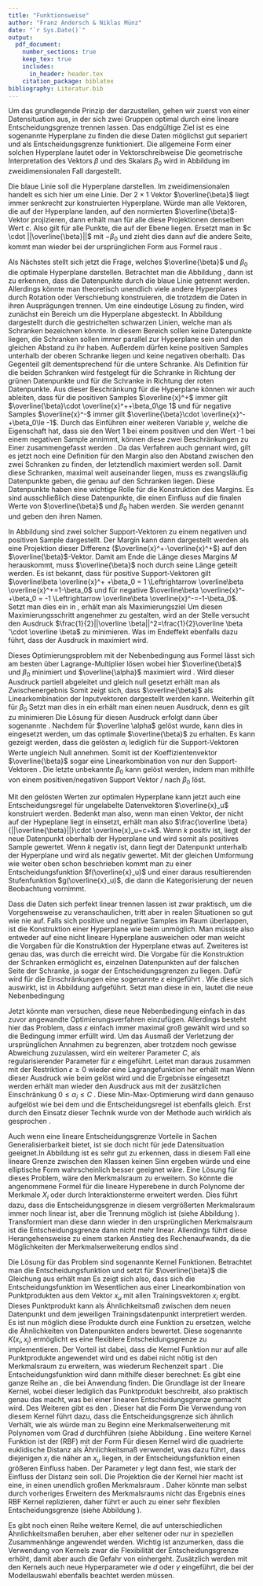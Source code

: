 ```yaml
---
title: "Funktionsweise"
author: "Franz Andersch & Niklas Münz"
date: "`r Sys.Date()`"
output: 
  pdf_document:
    number_sections: true
    keep_tex: true
    includes:
      in_header: header.tex
    citation_package: biblatex
bibliography: Literatur.bib
---
```


\subsection{Hard Margin Classifier}

Um das grundlegende Prinzip der \textit{SVM} darzustellen, gehen wir zuerst von einer Datensituation aus, in der sich zwei Gruppen optimal durch eine lineare Entscheidungsgrenze trennen lassen. Das endgültige Ziel ist es eine sogenannte Hyperplane zu finden die diese Daten möglichst gut separiert und als Entscheidungsgrenze funktioniert. Die allgemeine Form einer solchen Hyperplane lautet
\begin{align}
\beta_0+ \beta_1 X_1+\beta_2 X_2+...+\beta_n X_n=0\label{eq:hyperebene}
\end{align}
oder in Vektorschreibweise
\begin{align}
\overline{\beta}\cdot\overline{x}+\beta_0=0 \label{eq:hyperplanevec}
\end{align}
Die geometrische Interpretation des Vektors $\beta$ und des Skalars $\beta_0$ wird in Abbildung \ref{fig:Ebene} im zweidimensionalen Fall dargestellt.

\begin{figure}[htb]
    \centering
    \begin{minipage}{0.45\textwidth} 
        \centering
        \includegraphics[width=\textwidth,trim=0.5cm 0.5cm 0.5cm 0.5cm]{Images/decision_boundary.pdf} 
        \caption{Konstruktion der Hyperebene}
        \label{fig:Ebene}
    \end{minipage}\hfill
    \begin{minipage}{0.45\textwidth} 
        \centering
        \includegraphics[width=\textwidth,trim=0.5cm 0.5cm 0.5cm 0.5cm]{Images/guttes.pdf}
        \caption{Konstruktion der Margins}
        \label{fig:Margin}
    \end{minipage}
\end{figure}

Die blaue Linie soll die Hyperplane darstellen. Im zweidimensionalen handelt es sich hier um eine Linie. Der $2 \times 1$ Vektor $\overline{\beta}$ liegt immer senkrecht zur konstruierten Hyperplane. Würde man alle Vektoren, die auf der Hyperplane landen, auf den normierten $\overline{\beta}$-Vektor projizieren, dann erhält man für alle diese Projektionen denselben Wert $c$. Also gilt für alle Punkte, die auf der Ebene liegen.
\begin{align}
\frac{\overline \beta}{||\overline{\beta}||}\cdot \overline{x}=c \Leftrightarrow \overline{\beta}\cdot \overline{x}=c \cdot ||\overline{\beta}||\label{eq:betanull}
\end{align}
Ersetzt man in \eqref{eq:betanull} $c \cdot ||\overline{\beta}||$ mit $-\beta_0$ und zieht dies dann auf die andere Seite, kommt man wieder bei der ursprünglichen Form aus Formel \eqref{eq:hyperplanevec} raus \parencite{mavroforakisGeometricApproachSupport2006}.

Als Nächstes stellt sich jetzt die Frage, welches $\overline{\beta}$ und $\beta_0$ die optimale Hyperplane darstellen. Betrachtet man die Abbildung \ref{fig:Margin}, dann ist zu erkennen, dass die Datenpunkte durch die blaue Linie getrennt werden. Allerdings könnte man theoretisch unendlich viele andere Hyperplanes durch Rotation oder Verschiebung konstruieren, die trotzdem die Daten in ihren Ausprägungen trennen. Um eine eindeutige Lösung zu finden, wird zunächst ein Bereich um die Hyperplane abgesteckt. In Abbildung \ref{fig:Margin} dargestellt durch die gestrichelten schwarzen Linien, welche man als Schranken bezeichnen könnte. In diesem Bereich sollen keine Datenpunkte liegen, die Schranken sollen immer parallel zur Hyperplane sein und den gleichen Abstand zu ihr haben. Außerdem dürfen keine positiven Samples unterhalb der oberen Schranke liegen und keine negativen oberhalb. Das Gegenteil gilt dementsprechend für die untere Schranke. Als Definition für die beiden Schranken wird festgelegt
\begin{align}
\overline{\beta}\cdot \overline{x}+\beta_0=1\label{eq:posSV}
\end{align}
für die Schranke in Richtung der grünen Datenpunkte und
\begin{align}
\overline{\beta}\cdot \overline{x}+\beta_0=-1\label{eq:negSV}
\end{align}
für die Schranke in Richtung der roten Datenpunkte. Aus dieser Beschränkung für die Hyperplane können wir auch ableiten, dass für die positiven Samples $\overline{x}^+$ immer gilt $\overline{\beta}\cdot \overline{x}^++\beta_0\ge 1$ und für negative Samples $\overline{x}^-$ immer gilt $\overline{\beta}\cdot \overline{x}^-+\beta_0\le -1$. Durch das Einführen einer weiteren Variable $y$, welche die Eigenschaft hat, dass sie den Wert 1 bei einem positiven und den Wert -1 bei einem negativen Sample annimmt, können diese zwei Beschränkungen zu Einer zusammengefasst werden \parencite{cortesSupportvectorNetworks1995}.
\begin{align}
y_i(\overline{\beta}\cdot \overline{x}_i+\beta_0)\ge 1\label{eq:Nebenbedingung}
\end{align}
Da das Verfahren auch \textit{Maximal Margin Classifier} gennant wird, gilt es jetzt noch eine Definition für den Margin also den Abstand zwischen den zwei Schranken zu finden, der letztendlich maximiert werden soll. Damit diese Schranken, maximal weit auseinander liegen, muss es zwangsläufig Datenpunkte geben, die genau auf den Schranken liegen. Diese Datenpunkte haben eine wichtige Rolle für die Konstruktion des Margins. Es sind ausschließlich diese Datenpunkte, die einen Einfluss auf die finalen Werte von $\overline{\beta}$ und $\beta_0$ haben werden. Sie werden \textit{Support-Vektoren} genannt und geben den \textit{SVM} ihren Namen.
\begin{figure}[htb]
\centering
 \includegraphics[width=0.5\textwidth,trim=0.5cm 0.5cm 0.5cm 0.5cm]{Images/margin.pdf} 
        \caption{Abhängigkeit des Margins von den Support-Vektoren}
        \label{fig:SupVecs}
\end{figure}
In Abbildung \ref{fig:SupVecs} sind zwei solcher Support-Vektoren zu einem negativen und positiven Sample dargestellt. Der Margin kann dann dargestellt werden als eine Projektion dieser Differenz ($\overline{x}^+-\overline{x}^+$) auf den $\overline{\beta}$-Vektor. Damit am Ende die Länge dieses Margins $M$ herauskommt, muss $\overline{\beta}$ noch durch seine Länge geteilt werden.
\begin{align}
M=\frac{\overline{\beta}}{||\overline{\beta}||}\cdot \left(\overline{x}^+-\overline{x}^+\right)=\frac{\overline{\beta}\cdot\overline{x}^- -\overline{\beta}\cdot\overline{x}^+}{||\overline{\beta}||}\label{eq:maring1}
\end{align}
Es ist bekannt, dass für positive Support-Vektoren gilt $\overline\beta \overline{x}^+ +\beta_0 = 1 \Leftrightarrow \overline\beta \overline{x}^+=1-\beta_0$ und für negative $\overline\beta \overline{x}^- +\beta_0 = -1 \Leftrightarrow \overline\beta \overline{x}^-=-1-\beta_0$. Setzt man dies ein in \eqref{eq:maring1}, erhält man als Maximierungsziel
\begin{align}
M=\frac{1-\beta_0-(-1-\beta_0)}{||\overline\beta||}=\frac{2}{||\overline\beta||}\label{eq:margin2}
\end{align}
Um diesen Maximierungsschritt angenehmer zu gestalten, wird an der Stelle versucht den Ausdruck $\frac{1}{2}||\overline \beta||^2=\frac{1}{2}\overline \beta '\cdot \overline \beta$ zu minimieren. Was im Endeffekt ebenfalls dazu führt, dass der Ausdruck in \eqref{eq:margin2} maximiert wird.

Dieses Optimierungsproblem mit der Nebenbedingung aus Formel \eqref{eq:Nebenbedingung} lässt sich am besten über Lagrange-Multiplier lösen
\begin{align}
\mathcal{L}(\overline\beta,\beta_0,\overline \alpha)=\frac{1}{2}\overline \beta ' \overline \beta-\sum \alpha_i[y_i(\overline \beta \cdot \overline{x_i}+\beta_0)-1]\label{eq:Lagrange}
\end{align}
wobei hier $\overline{\beta}$ und $\beta_0$ minimiert und $\overline{\alpha}$ maximiert wird \parencite{vapnikEstimationDependencesBased2006}.
Wird dieser Ausdruck partiell abgeleitet und gleich null gesetzt erhält man als Zwischenergebnis \begin{align}
\frac{\partial \mathcal{L}}{\partial \beta}=\beta-\sum \alpha_i y_i \overline{x_i}\overset{!}{=}0 \Rightarrow \beta=\sum \alpha_i y_i \overline{x_i}\label{eq:solutbeta}
\end{align}
Somit zeigt sich, dass $\overline{\beta}$ als Linearkombination der Inputvektoren dargestellt werden kann. Weiterhin gilt für $\beta_0$
\begin{align}
\frac{\partial \mathcal{L}}{\partial \beta_0}=\sum \alpha_i y_i \overline{x_i}\overset{!}{=}0\label{eq:solutbeta0}
\end{align}
Setzt man dies in \eqref{eq:Lagrange} ein erhält man einen neuen Ausdruck, denn es gilt zu minimieren
\begin{align}
\mathcal{L}(\overline \alpha)=-\frac{1}{2}\sum \sum \alpha_i \alpha_j y_i y_j \overline{x}_i \cdot \overline{x}_j+\sum \alpha_i\label{eq:dualproblem}
\end{align}
Die Lösung für diesen Ausdruck erfolgt dann über sogenannte \enquote{standard non linear optimization algorithms for quadratic forms} \parencite{boserTrainingAlgorithmOptimal1992}. Nachdem für $\overline \alpha$ gelöst wurde, kann dies in \eqref{eq:solutbeta} eingesetzt werden, um das optimale $\overline{\beta}$ zu erhalten. Es kann gezeigt werden, dass die gelösten $\alpha_i$ lediglich für die Support-Vektoren Werte ungleich Null annehmen. Somit ist der Koeffizientenvektor $\overline{\beta}$ sogar eine Linearkombination von nur den Support-Vektoren \parencite{boserTrainingAlgorithmOptimal1992}. Die letzte unbekannte $\beta_0$ kann gelöst werden, indem man mithilfe von einem positiven/negativen Support Vektor \eqref{eq:posSV}/ \eqref{eq:negSV} nach $\beta_0$ löst.

Mit den gelösten Werten zur optimalen Hyperplane kann jetzt auch eine Entscheidungsregel für ungelabelte Datenvektoren $\overline{x}_u$ konstruiert werden. Bedenkt man also, wenn man einen Vektor, der nicht auf der Hypeplane liegt in \eqref{eq:betanull} einsetzt, erhält man also $\frac{\overline \beta}{||\overline{\beta}||}\cdot \overline{x}_u=c+k$. Wenn $k$ positiv ist, liegt der neue Datenpunkt oberhalb der Hyperplane und wird somit als positives Sample gewertet. Wenn $k$ negativ ist, dann liegt der Datenpunkt unterhalb der Hyperplane und wird als negativ gewertet. Mit der gleichen Umformung wie weiter oben schon beschrieben kommt man zu einer Entscheidungsfunktion $f(\overline{x}_u)$ und einer daraus resultierenden Stufenfunktion $g(\overline{x}_u)$, die dann die Kategorisierung der neuen Beobachtung vornimmt.
\begin{align}
g(\overline{x}_u)=\begin{cases}\mathrm{positiv}&\text{wenn } f(\overline{x}_u)=\overline{\beta}\cdot \overline{x}_u+\beta_0 > 0\\
\mathrm{negativ} & \text{wenn }f(\overline{x}_u)=\overline{\beta}\cdot \overline{x}_u+\beta_0<0
\end{cases}\label{eq:decisionf}
\end{align}

\subsection{Soft Margin Classifier}
Dass die Daten sich perfekt linear trennen lassen ist zwar praktisch, um die Vorgehensweise zu veranschaulichen, tritt aber in realen Situationen so gut wie nie auf. Falls sich positive und negative Samples im Raum überlappen, ist die Konstruktion einer Hyperplane wie beim \textit{Hard Margin Classifier} unmöglich. Man müsste also entweder auf eine nicht lineare Hyperplane ausweichen oder man weicht die Vorgaben für die Konstruktion der Hyperplane etwas auf. Zweiteres ist genau das, was durch die \textit{Soft Margin Classifier} erreicht wird. Die Vorgabe für die Konstruktion der Schranken ermöglicht es, einzelnen Datenpunkten auf der falschen Seite der Schranke, ja sogar der Entscheidungsgrenzen zu liegen. Dafür wird für die Einschränkungen eine sogenannte \textit{Slack-Variable} $\varepsilon$ eingeführt \parencite{jamesIntroductionStatisticalLearning2021}. Wie diese sich auswirkt, ist in Abbildung \ref{fig:slackvariable} aufgeführt. Setzt man diese in \eqref{eq:Nebenbedingung} ein, lautet die neue Nebenbedingung
\begin{align}
y_i(\beta \cdot \overline{x}_i-\beta_0)>1- \varepsilon_i \label{eq:nebbedsfm}
\end{align}
\begin{figure}[htb]
\centering
\includegraphics[width=0.5\textwidth,trim=0.5cm 0.5cm 0.5cm 0.5cm]{Images/slackvariable.pdf} 
        \caption{Bedeutung der Slack Variable}
        \label{fig:slackvariable}
\end{figure}
Jetzt könnte man versuchen, diese neue Nebenbedingung einfach in das zuvor angewandte Optimierungsverfahren einzufügen. Allerdings besteht hier das Problem, dass $\varepsilon$ einfach immer maximal groß gewählt wird und so die Bedingung immer erfüllt wird. Um das Ausmaß der Verletzung der ursprünglichen Annahmen zu begrenzen, aber trotzdem noch gewisse Abweichung zuzulassen, wird ein weiterer Parameter $C$, als regularisierender Parameter für $\varepsilon$ eingeführt. Leitet man daraus zusammen mit der Restriktion $\varepsilon\ge0$ wieder eine Lagrangefunktion her erhält man
\begin{align}
\mathcal{L}(\overline\beta,\beta_0,\overline\alpha,\overline\varepsilon,\overline\lambda)=\frac{1}{2}\overline\beta'\cdot \overline\beta + C \sum_{i=1}^{n}\varepsilon_i-\underbrace{\sum \alpha_i[y_i(\overline\beta \cdot \overline{x_i}+\beta_0)-1+\varepsilon_i]}_{\text{für }y_i(\overline\beta \cdot \overline{x}_i-\beta_0)>1- \varepsilon_i}-\underbrace{\sum \lambda_i \varepsilon_i }_{\substack{\text{für}\\ \varepsilon_i \ge 0}}
\end{align}
Wenn dieser Ausdruck wie beim \textit{Hard Margin Classifier} gelöst wird und die Ergebnisse eingesetzt werden erhält man wieder den Ausdruck aus \eqref{eq:dualproblem} mit der zusätzlichen Einschränkung $0\le \alpha_i \le C$ \parencite{bennettSupportVectorMachines2000}. Diese Min-Max-Optimierung wird dann genauso aufgelöst wie bei dem \textit{Hard Margin Classifier} und die Entscheidungsregel ist ebenfalls gleich. Erst durch den Einsatz dieser Technik wurde von der Methode auch wirklich als \textit{Support Vector Machine} gesprochen \parencite{vapnikEstimationDependencesBased2006}.

\subsection{Der Kernel Trick}
Auch wenn eine lineare Entscheidungsgrenze Vorteile in Sachen Generalisierbarkeit bietet, ist sie doch nicht für jede Datensituation geeignet.In Abbildung \ref{fig:nonlinearsep} ist es sehr gut zu erkennen, dass in diesem Fall eine lineare Grenze zwischen den Klassen keinen Sinn ergeben würde und eine elliptische Form wahrscheinlich besser geeignet wäre. Eine Lösung für dieses Problem, wäre den Merkmalsraum zu erweitern. So könnte die angenommene Formel für die lineare Hyperebene in \eqref{eq:hyperebene} durch Polynome der Merkmale $X_i$ oder durch Interaktionsterme erweitert werden. Dies führt dazu, dass die Entscheidungsgrenze in diesem vergrößerten Merkmalsraum immer noch linear ist, aber die Trennung möglich ist (siehe Abbildung \ref{fig:featurexten}). Transformiert man diese dann wieder in den ursprünglichen Merkmalsraum ist die Entscheidungsgrenze dann nicht mehr linear. Allerdings führt diese Herangehensweise zu einem starken Anstieg des Rechenaufwands, da die Möglichkeiten der Merkmalserweiterung endlos sind \parencite{jamesIntroductionStatisticalLearning2021}.

Die Lösung für das Problem sind sogenannte Kernel Funktionen. Betrachtet man die Entscheidungsfunktion \eqref{eq:decisionf} und setzt für $\overline{\beta}$ die Gleichung aus \eqref{eq:solutbeta} erhält man
\begin{align}
f(x_u)= \sum \alpha_i y_i x_i \cdot x_u +\beta_0
\end{align}
Es zeigt sich also, dass sich die Entscheidungsfunktion im Wesentlichen aus einer Linearkombination von Punktprodukten aus dem Vektor $x_u$ mit allen Trainingsvektoren $x_i$ ergibt. Dieses Punktprodukt kann als Ähnlichkeitsmaß zwischen dem neuen Datenpunkt und dem jeweiligen Trainingsdatenpunkt interpretiert werden. Es ist nun möglich diese Produkte durch eine Funktion zu ersetzen, welche die Ähnlichkeiten von Datenpunkten anders bewertet. Diese sogenannte \textit{Kernel Funktion} $K(x_i,x_j)$ ermöglicht es eine flexiblere Entscheidungsgrenze zu implementieren. Der Vorteil ist dabei, dass die Kernel Funktion nur auf alle Punktprodukte angewendet wird und es dabei nicht nötig ist den Merkmalsraum zu erweitern, was wiederum Rechenzeit spart \parencite{jamesIntroductionStatisticalLearning2021}. Die Entscheidungsfunktion wird dann mithilfe dieser \textit{Kernel Funktionen} berechnet:
\begin{align}
  f(x_u)=\sum \alpha_i y_i K(x_i,x_u)+\beta_0
\end{align}
\begin{figure}[htb]
    \centering
    \begin{minipage}{0.45\textwidth} 
        \centering
        \includegraphics[width=\textwidth,trim=0.5cm 0.5cm 0.5cm 0.5cm]{Images/nonlinearseperable.pdf} 
        \caption{nicht linear getrennte Daten}
        \label{fig:nonlinearsep}
    \end{minipage}\hfill
    \begin{minipage}{0.45\textwidth} 
        \centering
        \includegraphics[width=\textwidth,trim=0.5cm 0.5cm 0.5cm 0.5cm]{Images/featurexpansion.pdf}
        \caption{Feature Erweiterung}
        \label{fig:featurexten}
    \end{minipage}
\end{figure}
Es gibt eine ganze Reihe an \textit{Kernel Funktionen}, die bei \textit{SVM} Anwendung finden. Die Grundlage ist der lineare Kernel, wobei dieser lediglich das Punktprodukt beschreibt, also praktisch genau das macht, was bei einer linearen Entscheidungsgrenze gemacht wird. Des Weiteren gibt es den \textit{Polynomial Kernel}. Dieser hat die Form
\begin{align}
 K(x_i,x_u)=(1+x_i\cdot x_u)^d
\end{align}
Die Verwendung von diesem Kernel führt dazu, dass die Entscheidungsgrenze sich ähnlich Verhält, wie als würde man zu Beginn eine Merkmalserweiterung mit Polynomen vom Grad $d$ durchführen (siehe Abbildung \ref{fig:polykernel}.
Eine weitere Kernel Funktion ist der \textit{Radial Basis Function Kernel} (RBF) mit der Form
\begin{align}
K(x_i,x_u)=\exp\left(-\gamma ||x_i-x_u||^2\right)
\end{align}
Für diesen Kernel wird die quadrierte euklidische Distanz als Ähnlichkeitsmaß verwendet, was dazu führt, dass diejenigen $x_i$ die näher an $x_u$ liegen, in der Entscheidungsfunktion einen größeren Einfluss haben. Der Parameter $\gamma$ legt dann fest, wie stark der Einfluss der Distanz sein soll. Die Projektion die der Kernel hier macht ist eine, in einen unendlich großen Merkmalsraum \parencite{jamesIntroductionStatisticalLearning2021}. Daher könnte man selbst durch vorheriges Erweitern des Merkmalsraums nicht das Ergebnis eines RBF Kernel replizieren, daher führt er auch zu einer sehr flexiblen Entscheidungsgrenze (siehe Abbildung \ref{fig:radialkernel}).  
\begin{figure}[htb]
    \centering
    \begin{minipage}{0.45\textwidth} 
        \centering
        \includegraphics[width=\textwidth,trim=0.5cm 0.5cm 0.5cm 0.5cm]{Images/ploynomial kernel.pdf} 
        \caption{Mögliche Entscheidungsgrenze für polynomial Kernel}
        \label{fig:polykernel}
    \end{minipage}\hfill
    \begin{minipage}{0.45\textwidth} 
        \centering
        \includegraphics[width=\textwidth,trim=0.5cm 0.5cm 0.5cm 0.5cm]{Images/radial_kernel.pdf}
        \caption{Mögliche Entscheidungsgrenze für RBF Kernel}
        \label{fig:radialkernel}
    \end{minipage}
\end{figure}

Es gibt noch einen Reihe weitere Kernel, die auf unterschiedlichen Ähnlichkeitsmaßen beruhen, aber eher seltener oder nur in speziellen Zusammenhänge angewendet werden. Wichtig ist anzumerken, dass die Verwendung von Kernels zwar die Flexibilität der Entscheidungsgrenze erhöht, damit aber auch die Gefahr von \textit{Overfitting} einhergeht. Zusätzlich werden mit den Kernels auch neue Hyperparameter wie $d$ oder $\gamma$ eingeführt, die bei der Modellauswahl ebenfalls beachtet werden müssen.
